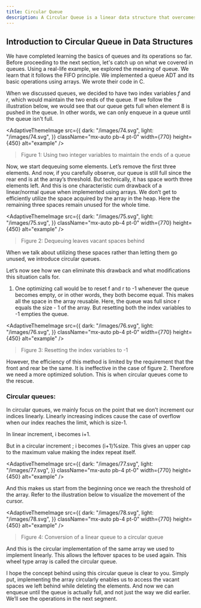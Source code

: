 ```yaml
---
title: Circular Queue
description: A Circular Queue is a linear data structure that overcomes the limitations of a regular queue by connecting the rear and front ends, allowing the queue to reuse empty spaces after elements are dequeued.
---
```


## Introduction to Circular Queue in Data Structures
We have completed learning the basics of queues and its operations so far. Before proceeding to the next section, let's catch up on what we covered in queues. Using a real-life example, we explored the meaning of queue. We learn that it follows the FIFO principle. We implemented a queue ADT and its basic operations using arrays. We wrote their code in C.

When we discussed queues, we decided to have two index variables *f* and *r*, which would maintain the two ends of the queue. If we follow the illustration below, we would see that our queue gets full when element 8 is pushed in the queue. In other words, we can only enqueue in a queue until the queue isn't full.

<AdaptiveThemeImage
  src={{
    dark: "/images/74.svg",
    light: "/images/74.svg",
  }}
  className="mx-auto pb-4 pt-0"
  width={770}
  height={450}
  alt="example"
/>

> Figure 1: Using two integer variables to maintain the ends of a queue

Now, we start dequeuing some elements. Let’s remove the first three elements. And now, if you carefully observe, our queue is still full since the rear end is at the array’s threshold. But technically, it has space worth three elements left. And this is one characteristic cum drawback of a linear/normal queue when implemented using arrays. We don’t get to efficiently utilize the space acquired by the array in the heap. Here the remaining three spaces remain unused for the whole time.

<AdaptiveThemeImage
  src={{
    dark: "/images/75.svg",
    light: "/images/75.svg",
  }}
  className="mx-auto pb-4 pt-0"
  width={770}
  height={450}
  alt="example"
/>

> Figure 2:  Dequeuing leaves vacant spaces behind

When we talk about utilizing these spaces rather than letting them go unused, we introduce circular queues.

Let’s now see how we can eliminate this drawback and what modifications this situation calls for.

1. One optimizing call would be to reset f and r to -1 whenever the queue becomes empty, or in other words, they both become equal. This makes all the space in the array reusable. Here, the queue was full since r equals the size - 1 of the array. But resetting both the index variables to -1 empties the queue.

<AdaptiveThemeImage
  src={{
    dark: "/images/76.svg",
    light: "/images/76.svg",
  }}
  className="mx-auto pb-4 pt-0"
  width={770}
  height={450}
  alt="example"
/>

> Figure 3:  Resetting the index variables to -1

However, the efficiency of this method is limited by the requirement that the front and rear be the same. It is ineffective in the case of figure 2. Therefore we need a more optimized solution. This is when circular queues come to the rescue.

### Circular queues:
In circular queues, we mainly focus on the point that we don’t increment our indices linearly. Linearly increasing indices cause the case of overflow when our index reaches the limit, which is size-1. 

In linear increment, i becomes i+1.

But in a circular increment ; i becomes (i+1)%size. This gives an upper cap to the maximum value making the index repeat itself.

<AdaptiveThemeImage
  src={{
    dark: "/images/77.svg",
    light: "/images/77.svg",
  }}
  className="mx-auto pb-4 pt-0"
  width={770}
  height={450}
  alt="example"
/>

And this makes us start from the beginning once we reach the threshold of the array. Refer to the illustration below to visualize the movement of the cursor.

<AdaptiveThemeImage
  src={{
    dark: "/images/78.svg",
    light: "/images/78.svg",
  }}
  className="mx-auto pb-4 pt-0"
  width={770}
  height={450}
  alt="example"
/>

> Figure 4:  Conversion of a linear queue to a circular queue

And this is the circular implementation of the same array we used to implement linearly. This allows the leftover spaces to be used again. This wheel type array is called the circular queue.

I hope the concept behind using this circular queue is clear to you. Simply put, implementing the array circularly enables us to access the vacant spaces we left behind while deleting the elements. And now we can enqueue until the queue is actually full, and not just the way we did earlier. We’ll see the operations in the next segment.
